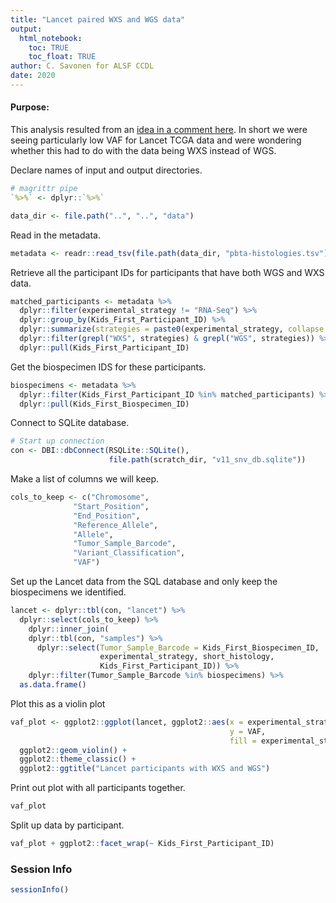 ```yaml
---
title: "Lancet paired WXS and WGS data"
output: 
  html_notebook:
    toc: TRUE
    toc_float: TRUE
author: C. Savonen for ALSF CCDL
date: 2020
---
```


#### Purpose: 
This analysis resulted from an [idea in a comment here](https://github.com/AlexsLemonade/OpenPBTA-analysis/pull/548#issuecomment-589749355).
In short we were seeing particularly low VAF for Lancet TCGA data and were wondering 
whether this had to do with the data being WXS instead of WGS. 

Declare names of input and output directories.

```r
# magrittr pipe
`%>%` <- dplyr::`%>%`

data_dir <- file.path("..", "..", "data")
```

Read in the metadata. 

```r
metadata <- readr::read_tsv(file.path(data_dir, "pbta-histologies.tsv")) 
```

Retrieve all the participant IDs for participants that have both WGS and WXS data. 

```r
matched_participants <- metadata %>% 
  dplyr::filter(experimental_strategy != "RNA-Seq") %>% 
  dplyr::group_by(Kids_First_Participant_ID) %>% 
  dplyr::summarize(strategies = paste0(experimental_strategy, collapse = ",")) %>% 
  dplyr::filter(grepl("WXS", strategies) & grepl("WGS", strategies)) %>% 
  dplyr::pull(Kids_First_Participant_ID)
```

Get the biospecimen IDS for these participants. 

```r
biospecimens <- metadata %>% 
  dplyr::filter(Kids_First_Participant_ID %in% matched_participants) %>% 
  dplyr::pull(Kids_First_Biospecimen_ID)
```

Connect to SQLite database.

```r
# Start up connection
con <- DBI::dbConnect(RSQLite::SQLite(), 
                      file.path(scratch_dir, "v11_snv_db.sqlite"))
```

Make a list of columns we will keep.

```r
cols_to_keep <- c("Chromosome",
              "Start_Position",
              "End_Position", 
              "Reference_Allele",
              "Allele",
              "Tumor_Sample_Barcode", 
              "Variant_Classification", 
              "VAF")
```

Set up the Lancet data from the SQL database and only keep the biospecimens we
identified. 

```r
lancet <- dplyr::tbl(con, "lancet") %>% 
  dplyr::select(cols_to_keep) %>% 
    dplyr::inner_join(
    dplyr::tbl(con, "samples") %>% 
      dplyr::select(Tumor_Sample_Barcode = Kids_First_Biospecimen_ID,
                    experimental_strategy, short_histology, 
                    Kids_First_Participant_ID)) %>% 
    dplyr::filter(Tumor_Sample_Barcode %in% biospecimens) %>% 
  as.data.frame()
```

Plot this as a violin plot

```r
vaf_plot <- ggplot2::ggplot(lancet, ggplot2::aes(x = experimental_strategy, 
                                                 y = VAF, 
                                                 fill = experimental_strategy)) + 
  ggplot2::geom_violin() + 
  ggplot2::theme_classic() + 
  ggplot2::ggtitle("Lancet participants with WXS and WGS")
```

Print out plot with all participants together. 

```r
vaf_plot
```

Split up data by participant. 

```r
vaf_plot + ggplot2::facet_wrap(~ Kids_First_Participant_ID)
```

### Session Info

```r
sessionInfo()
```
